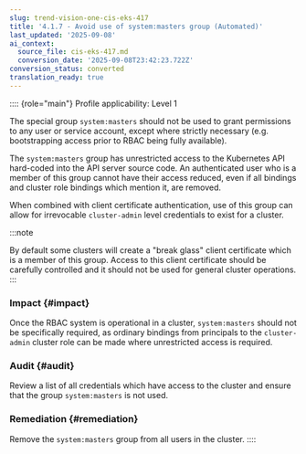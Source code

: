 ```yaml
---
slug: trend-vision-one-cis-eks-417
title: '4.1.7 - Avoid use of system:masters group (Automated)'
last_updated: '2025-09-08'
ai_context:
  source_file: cis-eks-417.md
  conversion_date: '2025-09-08T23:42:23.722Z'
conversion_status: converted
translation_ready: true
---
```


:::: {role="main"}
Profile applicability: Level 1

The special group `system:masters` should not be used to grant permissions to any user or service account, except where strictly necessary (e.g. bootstrapping access prior to RBAC being fully available).

The `system:masters` group has unrestricted access to the Kubernetes API hard-coded into the API server source code. An authenticated user who is a member of this group cannot have their access reduced, even if all bindings and cluster role bindings which mention it, are removed.

When combined with client certificate authentication, use of this group can allow for irrevocable `cluster-admin` level credentials to exist for a cluster.

:::note

By default some clusters will create a "break glass" client certificate which is a member of this group. Access to this client certificate should be carefully controlled and it should not be used for general cluster operations.
:::

### Impact {#impact}

Once the RBAC system is operational in a cluster, `system:masters` should not be specifically required, as ordinary bindings from principals to the `cluster-admin` cluster role can be made where unrestricted access is required.

### Audit {#audit}

Review a list of all credentials which have access to the cluster and ensure that the group `system:masters` is not used.

### Remediation {#remediation}

Remove the `system:masters` group from all users in the cluster.
::::
